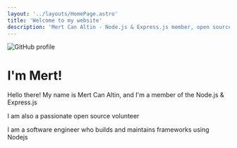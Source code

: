 ```yaml
---
layout: '../layouts/HomePage.astro'
title: 'Welcome to my website'
description: 'Mert Can Altin - Node.js & Express.js member, open source volunteer, and software engineer'
---
```



<img src="/github-image.png" alt="GitHub profile" />

# I'm Mert!

Hello there! My name is Mert Can Altin, and I'm a member of the Node.js & Express.js

I am also a passionate open source volunteer

I am a software engineer who builds and maintains frameworks using Nodejs
